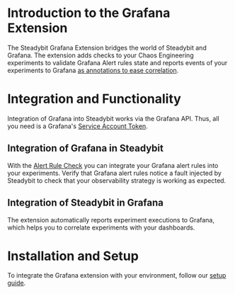# Introduction to the Grafana Extension
The Steadybit Grafana Extension bridges the world of Steadybit and Grafana.
The extension adds checks to your Chaos Engineering experiments to validate Grafana Alert rules state and reports events of your experiments to Grafana [as annotations to ease correlation](https://grafana.com/docs/grafana/latest/dashboards/build-dashboards/annotate-visualizations/).

# Integration and Functionality
Integration of Grafana into Steadybit works via the Grafana API.
Thus, all you need is a Grafana's [Service Account Token](https://grafana.com/docs/grafana/latest/developers/http_api/examples/create-api-tokens-for-org/).

## Integration of Grafana in Steadybit
With the [Alert Rule Check](/action/com.steadybit.extension_grafana.alert-rule.check) you can integrate your Grafana alert rules into your experiments.
Verify that Grafana alert rules notice a fault injected by Steadybit to check that your observability strategy is working as expected.

## Integration of Steadybit in Grafana
The extension automatically reports experiment executions to Grafana, which helps you to correlate experiments with your dashboards.

# Installation and Setup
To integrate the Grafana extension with your environment, follow our [setup guide](https://github.com/steadybit/extension-grafana#installation).